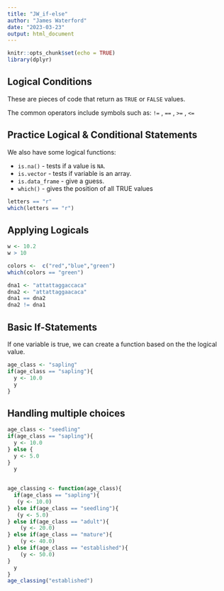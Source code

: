```yaml
---
title: "JW_if-else"
author: "James Waterford"
date: "2023-03-23"
output: html_document
---
```


```r
knitr::opts_chunk$set(echo = TRUE)
library(dplyr)

```

## Logical Conditions ##

These are pieces of code that return as `TRUE` or `FALSE` values. 

The common operators include symbols such as: `!=` ,  `==` ,  `>=` ,  `<=`



Practice Logical & Conditional Statements
-------------

We also have some logical functions:

- `is.na()` - tests if a value is `NA`.
- `is.vector` - tests if variable is an array.
- `is.data_frame` - give a guess.
- `which()` - gives the position of all TRUE values

```r
letters == "r"
which(letters == "r")
```
Applying Logicals
------------
```r

w <- 10.2
w > 10

colors <-  c("red","blue","green")
which(colors == "green")

dna1 <- "attattaggaccaca" 
dna2 <- "attattaggaacaca"
dna1 == dna2
dna2 != dna1


```

## Basic If-Statements ##

If one variable is true, we can create a function based on the the logical value.
```r
age_class <- "sapling"
if(age_class == "sapling"){
  y <- 10.0
  y
}
```

## Handling multiple choices ## 

```r
age_class <- "seedling"
if(age_class == "sapling"){
  y <- 10.0
} else {
  y <- 5.0
}
  y
 
```
```r
age_classing <- function(age_class){
  if(age_class == "sapling"){
   (y <- 10.0)
} else if(age_class == "seedling"){
   (y <- 5.0)
} else if(age_class == "adult"){
    (y <- 20.0)
} else if(age_class == "mature"){
    (y <- 40.0)
} else if(age_class == "established"){
    (y <- 50.0)
}
  y
}
age_classing("established")
```


